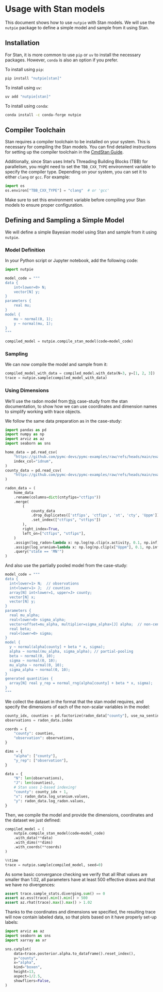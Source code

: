# Usage with Stan models

This document shows how to use `nutpie` with Stan models. We will use the
`nutpie` package to define a simple model and sample from it using Stan.

## Installation

For Stan, it is more common to use `pip` or `uv` to install the necessary
packages. However, `conda` is also an option if you prefer.

To install using `pip`:

```bash
pip install "nutpie[stan]"
```

To install using `uv`:

```bash
uv add "nutpie[stan]"
```

To install using `conda`:

```bash
conda install -c conda-forge nutpie
```

## Compiler Toolchain

Stan requires a compiler toolchain to be installed on your system. This is
necessary for compiling the Stan models. You can find detailed instructions for
setting up the compiler toolchain in the [CmdStan
Guide](https://mc-stan.org/docs/cmdstan-guide/installation.html#cpp-toolchain).

Additionally, since Stan uses Intel's Threading Building Blocks (TBB) for
parallelism, you might need to set the `TBB_CXX_TYPE` environment variable to
specify the compiler type. Depending on your system, you can set it to either
`clang` or `gcc`. For example:

```python
import os
os.environ["TBB_CXX_TYPE"] = "clang"  # or 'gcc'
```

Make sure to set this environment variable before compiling your Stan models to ensure proper configuration.

## Defining and Sampling a Simple Model

We will define a simple Bayesian model using Stan and sample from it using
`nutpie`.

### Model Definition

In your Python script or Jupyter notebook, add the following code:

```python
import nutpie

model_code = """
data {
    int<lower=0> N;
    vector[N] y;
}
parameters {
    real mu;
}
model {
    mu ~ normal(0, 1);
    y ~ normal(mu, 1);
}
"""

compiled_model = nutpie.compile_stan_model(code=model_code)
```

### Sampling

We can now compile the model and sample from it:

```python
compiled_model_with_data = compiled_model.with_data(N=3, y=[1, 2, 3])
trace = nutpie.sample(compiled_model_with_data)
```

### Using Dimensions

We'll use the radon model from
[this](https://mc-stan.org/learn-stan/case-studies/radon_cmdstanpy_plotnine.html)
case-study from the stan documentation, to show how we can use coordinates and
dimension names to simplify working with trace objects.

We follow the same data preparation as in the case-study:

```python
import pandas as pd
import numpy as np
import arviz as az
import seaborn as sns

home_data = pd.read_csv(
    "https://github.com/pymc-devs/pymc-examples/raw/refs/heads/main/examples/data/srrs2.dat",
    index_col="idnum",
)
county_data = pd.read_csv(
    "https://github.com/pymc-devs/pymc-examples/raw/refs/heads/main/examples/data/cty.dat",
)

radon_data = (
    home_data
    .rename(columns=dict(cntyfips="ctfips"))
    .merge(
        (
            county_data
            .drop_duplicates(['stfips', 'ctfips', 'st', 'cty', 'Uppm'])
            .set_index(["ctfips", "stfips"])
        ),
        right_index=True,
        left_on=["ctfips", "stfips"],
    )
    .assign(log_radon=lambda x: np.log(np.clip(x.activity, 0.1, np.inf)))
    .assign(log_uranium=lambda x: np.log(np.clip(x["Uppm"], 0.1, np.inf)))
    .query("state == 'MN'")
)
```

And also use the partially pooled model from the case-study:

```python
model_code = """
data {
  int<lower=1> N;  // observations
  int<lower=1> J;  // counties
  array[N] int<lower=1, upper=J> county;
  vector[N] x;
  vector[N] y;
}
parameters {
  real mu_alpha;
  real<lower=0> sigma_alpha;
  vector<offset=mu_alpha, multiplier=sigma_alpha>[J] alpha;  // non-centered parameterization
  real beta;
  real<lower=0> sigma;
}
model {
  y ~ normal(alpha[county] + beta * x, sigma);
  alpha ~ normal(mu_alpha, sigma_alpha); // partial-pooling
  beta ~ normal(0, 10);
  sigma ~ normal(0, 10);
  mu_alpha ~ normal(0, 10);
  sigma_alpha ~ normal(0, 10);
}
generated quantities {
  array[N] real y_rep = normal_rng(alpha[county] + beta * x, sigma);
}
"""
```

We collect the dataset in the format that the stan model requires,
and specify the dimensions of each of the non-scalar variables in the model:

```python
county_idx, counties = pd.factorize(radon_data["county"], use_na_sentinel=False)
observations = radon_data.index

coords = {
    "county": counties,
    "observation": observations,
}

dims = {
    "alpha": ["county"],
    "y_rep": ["observation"],
}

data = {
    "N": len(observations),
    "J": len(counties),
    # Stan uses 1-based indexing!
    "county": county_idx + 1,
    "x": radon_data.log_uranium.values,
    "y": radon_data.log_radon.values,
}
```

Then, we compile the model and provide the dimensions, coordinates and the
dataset we just defined:

```python
compiled_model = (
    nutpie.compile_stan_model(code=model_code)
    .with_data(**data)
    .with_dims(**dims)
    .with_coords(**coords)
)
```

```python
%%time
trace = nutpie.sample(compiled_model, seed=0)
```

As some basic convergance checking we verify that all Rhat values are smaller
than 1.02, all parameters have at least 500 effective draws and that we have no
divergences:

```python
assert trace.sample_stats.diverging.sum() == 0
assert az.ess(trace).min().min() > 500
assert az.rhat(trace).max().max() > 1.02
```

Thanks to the coordinates and dimensions we specified, the resulting trace will
now contain labeled data, so that plots based on it have properly set-up labels:

```python
import arviz as az
import seaborn as sns
import xarray as xr

sns.catplot(
    data=trace.posterior.alpha.to_dataframe().reset_index(),
    y="county",
    x="alpha",
    kind="boxen",
    height=13,
    aspect=1/2.5,
    showfliers=False,
)
```
